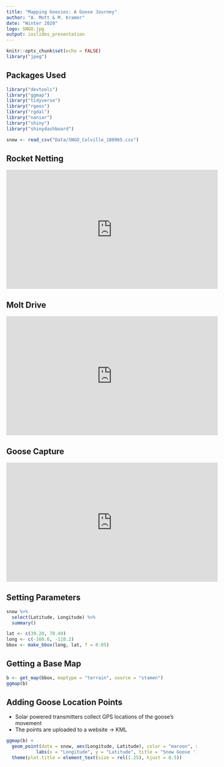 ```yaml
---
title: "Mapping Goosies: A Goose Journey"
author: "A. Mott & M. Kramer"
date: "Winter 2020"
logo: SNGO.jpg
output: ioslides_presentation
---
```

```r
knitr::opts_chunk$set(echo = FALSE)
library("jpeg")
```

## Packages Used

```r
library("devtools")
library("ggmap")
library("tidyverse")
library("rgeos")
library("rgdal")
library("naniar")
library("shiny")
library("shinydashboard")
```
```r
snow <- read_csv("Data/SNGO_Colville_180965.csv")
```

## Rocket Netting
<iframe width="560" height="315" src="https://www.youtube.com/embed/HPDa-YQHKRY" frameborder="0" allow="accelerometer; autoplay; encrypted-media; gyroscope; picture-in-picture" allowfullscreen></iframe>


## Molt Drive
<iframe width="560" height="315" src="https://www.youtube.com/embed/wqev8JY7Amk" frameborder="0" allow="accelerometer; autoplay; encrypted-media; gyroscope; picture-in-picture" allowfullscreen></iframe>

## Goose Capture
<iframe width="560" height="315" src="https://www.youtube.com/embed/YrgeZwXEb5w" frameborder="0" allow="accelerometer; autoplay; encrypted-media; gyroscope; picture-in-picture" allowfullscreen></iframe>

## Setting Parameters
```r
snow %>% 
  select(Latitude, Longitude) %>% 
  summary()
```

```r
lat <- c(39.20, 70.49)
long <- c(-160.6, -110.2)
bbox <- make_bbox(long, lat, f = 0.05)
```

## Getting a Base Map


```r
b <- get_map(bbox, maptype = "terrain", source = "stamen")
ggmap(b)
```


## Adding Goose Location Points
- Solar powered transmitters collect GPS locations of the goose's movement
- The points are uploaded to a website -> KML
```r
ggmap(b) + 
  geom_point(data = snow, aes(Longitude, Latitude), color = "maroon", size = 1, alpha = 0.7) +
           labs(x = "Longitude", y = "Latitude", title = "Snow Goose '180965' Locations")+
  theme(plot.title = element_text(size = rel(1.25), hjust = 0.5))
```



